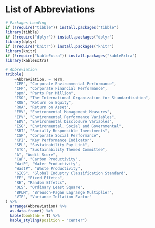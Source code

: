 

# List of Abbreviations {-}

\vspace{2cm}

```r
# Packages Loading
if (!require("tibble")) install.packages("tibble")
library(tibble)
if (!require("dplyr")) install.packages("dplyr")
library(dplyr) 
if (!require("knitr")) install.packages("knitr")
library(knitr)
if (!require("kableExtra")) install.packages("kableExtra")
library(kableExtra)

# Abbreviation
tribble(
    ~Abbreviation, ~ Term,
    "CEP", "Corporate Environmental Performance",
    "CFP", "Corporate Financial Performance",
    "ppm", "Parts Per Million",
    "ISO", "The International Organization for Standardization",
    "ROE", "Return on Equity",
    "ROA", "Return on Asset",
    "EMV", "Environmental Management Measures",
    "EPV", "Environmental Performance Variables",
    "EDV", "Environmental Disclosure Variables",
    "ESG", "Environmental, Social and Governmental",
    "SRI", "Socially Responsible Investments",
    "CSP", "Corporate Social Performance",
    "KPI", "Key Performance Indicator",
    "SPL", "Sustainability Pay Link",
    "STC", "Sustainability Themed Committee",
    "A", "Audit Score",
    "CaP", "Carbon Productivity",
    "WatP", "Water Productivity",
    "WastP", "Waste Productivity",
    "GICS", "Global Industry Classification Standard",
    "FE", "Fixed Effetcs",
    "RE", "Random Effetcs",
    "OLS", "Ordinary Least Square",
    "BPLM", "Breusch-Pagan Lagrange Multiplier",
    "VIF", "Variance Inflation Factor"
) %>%
  arrange(Abbreviation) %>%
  as.data.frame() %>%
  kable(booktab = T) %>%
  kable_styling(position = "center")


```